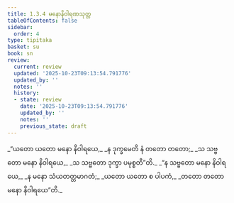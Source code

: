 ```yaml
---
title: 1.3.4 မနောနိဝါရဏသုတ္တ
tableOfContents: false
sidebar:
  order: 4
type: tipitaka
basket: su
book: sn
review:
  current: review
  updated: '2025-10-23T09:13:54.791776'
  updated_by: ''
  notes: ''
  history:
  - state: review
    date: '2025-10-23T09:13:54.791776'
    updated_by: ''
    notes: ''
    previous_state: draft
---
```



<ReviewStatus review={frontmatter.review} showDetails={true} />

<HypothesisAnnotation frontmatter={frontmatter} />

<DynamicBreadcrumb />

<Division number="24" book="sn" e="ch" v="18" p="283">

<Paragraph number="105" type="verses" book="sn">
_“ယတော ယတော မနော နိဝါရယေ,_  
_န ဒုက္ခမေတိ နံ တတော တတော;_  
_သ သဗ္ဗတော မနော နိဝါရယေ,_  
_သ သဗ္ဗတော ဒုက္ခာ ပမုစ္စတီ”တိ._  

</Paragraph>

<Paragraph number="106" type="verses" book="sn">
_“န သဗ္ဗတော မနော နိဝါရယေ,_  
_န မနော သံယတတ္တမာဂတံ;_  
_ယတော ယတော စ ပါပကံ,_  
_တတော တတော မနော နိဝါရယေ”တိ._
</Paragraph>
</Division>